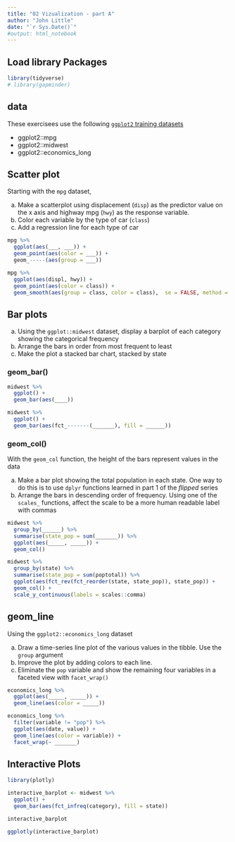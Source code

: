 ```yaml
---
title: "02 Vizualization - part A"
author: "John Little"
date: "`r Sys.Date()`"
#output: html_notebook
---
```


## Load library Packages

```r
library(tidyverse)
# library(gapminder)
```


## data

These exercisees use the following [`ggplot2` training datasets](https://ggplot2.tidyverse.org/reference/index.html#section-data)

- ggplot2::mpg
- ggplot2::midwest
- ggplot2::economics_long


## Scatter plot

Starting with the `mpg` dataset, 

a. Make a scatterplot using displacement (`disp`) as the predictor value on the x axis and highway mpg (`hwy`) as the response variable.
b. Color each variable by the type of car (`class`)
c. Add a regression line for each type of car


```r
mpg %>% 
  ggplot(aes(___, ___)) +
  geom_point(aes(color = ___)) + 
  geom_-----(aes(group = ___)) 
```



```r
mpg %>% 
  ggplot(aes(displ, hwy)) +
  geom_point(aes(color = class)) +
  geom_smooth(aes(group = class, color = class),  se = FALSE, method = lm)
```

## Bar plots

a. Using the `ggplot::midwest` dataset, display a barplot of each category showing the categorical frequency
b. Arrange the bars in order from most frequent to least
c. Make the plot a stacked bar chart, stacked by state

### geom_bar()

```r
midwest %>% 
  ggplot() +
  geom_bar(aes(____))
```


```r
midwest %>% 
  ggplot() +
  geom_bar(aes(fct_-------(_______), fill = ______)) 
```

### geom_col()

With the `geom_col` function, the height of the bars represent values in the data

a. Make a bar plot showing the total population in each state.  One way to do this is to use `dplyr` functions learned in part 1 of the _flipped_ series
b. Arrange the bars in descending order of frequency.  Using one of the `scales_` functions, affect the scale to be a more human readable label with commas

```r
midwest %>% 
  group_by(______) %>% 
  summarise(state_pop = sum(_______)) %>% 
  ggplot(aes(_____, _____)) +
  geom_col()
```


```r
midwest %>% 
  group_by(state) %>%
  summarise(state_pop = sum(poptotal)) %>% 
  ggplot(aes(fct_rev(fct_reorder(state, state_pop)), state_pop)) +
  geom_col() +
  scale_y_continuous(labels = scales::comma)
```
## geom_line

Using the `ggplot2::economics_long` dataset

a.  Draw a time-series line plot of the various values in the tibble.  Use the `group` argument 
b.  Improve the plot by adding colors to each line.
c.  Eliminate the `pop` variable and show the remaining four variables in a faceted view with `facet_wrap()`

```r
economics_long %>% 
  ggplot(aes(_____, _____)) +
  geom_line(aes(color = _____))
```


```r
economics_long %>% 
  filter(variable != "pop") %>% 
  ggplot(aes(date, value)) + 
  geom_line(aes(color = variable)) +
  facet_wrap(~ _______)
```

## Interactive Plots

```r
library(plotly)
```

```r
interactive_barplot <- midwest %>% 
  ggplot() +
  geom_bar(aes(fct_infreq(category), fill = state)) 

interactive_barplot

ggplotly(interactive_barplot)
```

